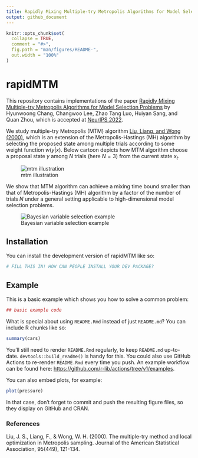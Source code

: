 ```yaml
---
title: Rapidly Mixing Multiple-try Metropolis Algorithms for Model Selection Problems
output: github_document
---
```


<!-- README.md is generated from README.Rmd. Please edit that file -->

```r
knitr::opts_chunk$set(
  collapse = TRUE,
  comment = "#>",
  fig.path = "man/figures/README-",
  out.width = "100%"
)
```

# rapidMTM

<!-- badges: start -->
<!-- badges: end -->

This repository contains implementations of the paper [Rapidly Mixing Multiple-try Metropolis Algorithms for Model Selection Problems](https://arxiv.org/abs/2207.00689) by Hyunwoong Chang, Changwoo Lee, Zhao Tang Luo, Huiyan Sang, and Quan Zhou, which is accepted at [NeurIPS 2022](https://nips.cc/Conferences/2022). 

We study multiple-try Metropolis (MTM) algorithm [Liu, Liang, and Wong (2000)](#references), which is an extension of the Metropolis-Hastings (MH) algorithm by selecting the proposed state among multiple trials according to some weight function $w(y|x)$. Below cartoon depicts how MTM algorithm choose a proposal state $y$ among $N$ trials (here $N=3$) from the current state $x_t$.


![mtm illustration](fig/mtm.PNG)


We show that MTM algorithm can achieve a mixing time bound smaller than that of Metropolis-Hastings (MH) algorithm by a factor of the number of trials $N$ under a general setting applicable to high-dimensional model selection problems.




![Bayesian variable selection example](fig/fig3.PNG)


## Installation

You can install the development version of rapidMTM like so:

``` r
# FILL THIS IN! HOW CAN PEOPLE INSTALL YOUR DEV PACKAGE?
```

## Example

This is a basic example which shows you how to solve a common problem:

```r
## basic example code
```

What is special about using `README.Rmd` instead of just `README.md`? You can include R chunks like so:

```r
summary(cars)
```

You'll still need to render `README.Rmd` regularly, to keep `README.md` up-to-date. `devtools::build_readme()` is handy for this. You could also use GitHub Actions to re-render `README.Rmd` every time you push. An example workflow can be found here: <https://github.com/r-lib/actions/tree/v1/examples>.

You can also embed plots, for example:

```r
plot(pressure)
```

In that case, don't forget to commit and push the resulting figure files, so they display on GitHub and CRAN.


### References

Liu, J. S., Liang, F., & Wong, W. H. (2000). The multiple-try method and local optimization in Metropolis sampling. Journal of the American Statistical Association, 95(449), 121-134.
